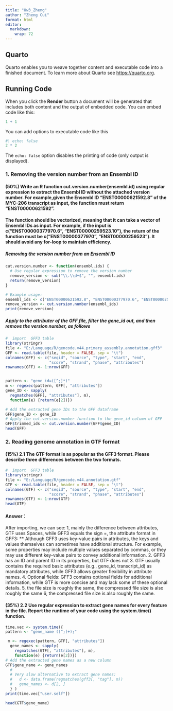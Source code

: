 ---
title: "Hw3_Zheng"
author: "Zheng Cui"
format: html
editor: 
  markdown: 
    wrap: 72
---

## Quarto

Quarto enables you to weave together content and executable code into a
finished document. To learn more about Quarto see <https://quarto.org>.

## Running Code

When you click the **Render** button a document will be generated that
includes both content and the output of embedded code. You can embed
code like this:

```{r}
1 + 1
```

You can add options to executable code like this

```{r}
#| echo: false
2 * 2
```

The `echo: false` option disables the printing of code (only output is
displayed).

### 1. Removing the version number from an Ensembl ID

#### (50%) Write an R function cut.version.number(ensembl.id) using regular expression to extract the Ensembl ID without the attached version number. For example,given the Ensembl ID "ENST00000621592.8" of the MYC-206 transcript as input, the function must return "ENST00000621592".

#### The function should be vectorized, meaning that it can take a vector of Ensembl IDs as input. For example, if the input is c("ENST00000377970.6", "ENST00000259523.10"), the return of the function must be c("ENST00000377970", "ENST00000259523"). It should avoid any for-loop to maintain efficiency.

##### Removing the version number from an Ensembl ID

```{r}
cut.version.number <- function(ensembl.ids) {
  # Use regular expression to remove the version number
  remove_version <- sub("\\.\\d+$", "", ensembl.ids)
  return(remove_version)
}

# Example usage:
ensembl_ids <- c("ENST00000621592.8", "ENST00000377970.6", "ENST00000259523.10")
remove_version <- cut.version.number(ensembl_ids)
print(remove_version)

```

##### Apply to the attributer of the GFF file, filter the gene_id out, and then remove the version number, as follows

```{r}
#  import  GFF3 table
library(stringr)
file <- "E:/Language/R/gencode.v44.primary_assembly.annotation.gff3"
GFF <- read.table(file, header = FALSE, sep = "\t")
colnames(GFF) <- c("seqid", "source", "type", "start", "end",
                   "score", "strand", "phase", "attributes")
rownames(GFF) <- 1:nrow(GFF)


pattern <- "gene_id=([^;]*)"
m <- regexec(pattern, GFF[, "attributes"])
gene_ID <- sapply(
  regmatches(GFF[, "attributes"], m), 
  function(e) {return(e[2])}) 

# Add the extracted gene IDs to the GFF dataframe
GFF$gene_ID <- gene_ID
# Apply the cut.version.number function to the gene_id column of GFF
GFF$trimmed_ids <- cut.version.number(GFF$gene_ID)
head(GFF)
```

### 2. Reading genome annotation in GTF format

#### (15%) 2.1 The GTF format is as popular as the GFF3 format. Please describe three differences between the two formats.

```{r}
#  import  GFF3 table
library(stringr)
file <- "E:/Language/R/gencode.v44.annotation.gtf"
GTF <- read.table(file, header = FALSE, sep = "\t")
colnames(GTF) <- c("seqid", "source", "type", "start", "end",
                   "score", "strand", "phase", "attributes")
rownames(GTF) <- 1:nrow(GTF)
head(GTF)
```

#### Answer：

After importing, we can see: 1, mainly the difference between
attributes, GTF uses Spaces, while GFF3 equals the sign =, the attribute
format in GFF3: \*\* Although GFF3 uses key-value pairs in attributes,
the keys and values themselves can sometimes have additional structure.
For example, some properties may include multiple values separated by
commas, or they may use different key-value pairs to convey additional
information. 2. GFF3 has an ID and parent ID in its properties, but GTF
does not 3. GTF usually contains the required basic attributes (e.g.,
gene_id, transcript_id) as mandatory attributes, while GFF3 allows
greater flexibility in attribute names. 4. Optional fields: GFF3
contains optional fields for additional information, while GTF is more
concise and may lack some of these optional details. 5, the file size is
roughly the same, the compressed file size is also roughly the same 6,
the compressed file size is also roughly the same.

#### (35%) 2.2 Use regular expression to extract gene names for every feature in the file. Report the runtime of your code using the system.time() function.

```{r}
time.vec <- system.time({
pattern <- "gene_name ([^;]+);"

 m <- regexec(pattern, GTF[, "attributes"])
  gene_names <- sapply(
    regmatches(GTF[, "attributes"], m), 
    function(e) {return(e[2])}) 
# Add the extracted gene names as a new column
GTF$gene_name <- gene_names
  #
  # Very slow alternative to extract gene names:    
  #   d <- data.frame(regmatches(gff3[, "tag"], m))    
  #   gene_names <- d[2, ]  
  } )
print(time.vec["user.self"])

head(GTF$gene_name)
```
